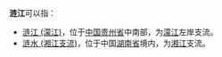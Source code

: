 '''涟江'''可以指：

* [[涟江_(濛江)|涟江 (濛江)]]，位于[[中国|中国]][[贵州省|贵州省]]中南部，为[[濛江|濛江]]左岸支流。
* [[涟水_(湘江支流)|涟水 (湘江支流)]]，位于中国[[湖南|湖南省]]境内，为[[湘江|湘江]]支流。

{{disambig|L|Cat=二字中国地名消歧义}}